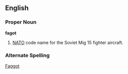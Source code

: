 ==English==
===Proper Noun===
'''fagot'''
# [[NATO]] code name for the Soviet Mig 15 fighter aircraft.

===Alternate Spelling===
[[Faggot]]

<P>{{wikipedia}}
